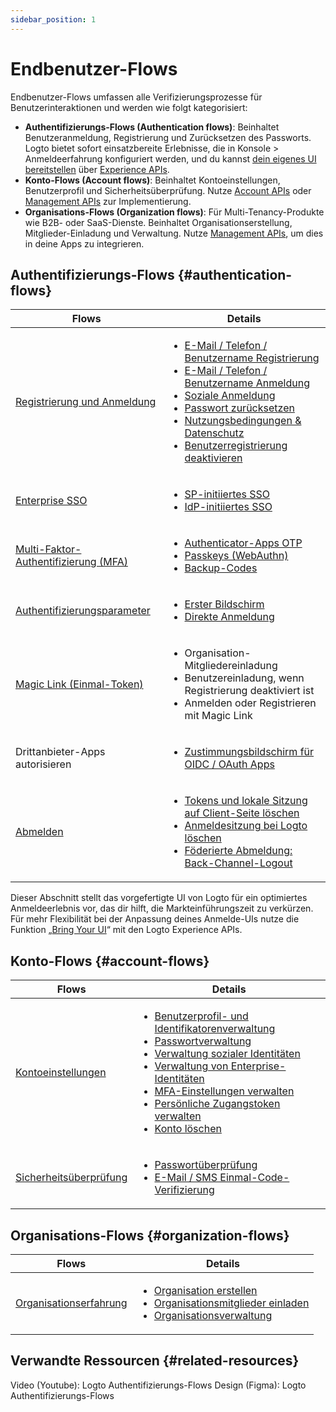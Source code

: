 ```yaml
---
sidebar_position: 1
---
```


# Endbenutzer-Flows

Endbenutzer-Flows umfassen alle Verifizierungsprozesse für Benutzerinteraktionen und werden wie folgt kategorisiert:

- **Authentifizierungs-Flows (Authentication flows)**: Beinhaltet Benutzeranmeldung, Registrierung und Zurücksetzen des Passworts. Logto bietet sofort einsatzbereite Erlebnisse, die in <CloudLink to="/sign-in-experience">Konsole > Anmeldeerfahrung</CloudLink> konfiguriert werden, und du kannst [dein eigenes UI bereitstellen](/customization/bring-your-ui) über [Experience APIs](https://openapi.logto.io/group/endpoint-experience).
- **Konto-Flows (Account flows)**: Beinhaltet Kontoeinstellungen, Benutzerprofil und Sicherheitsüberprüfung. Nutze [Account APIs](https://openapi.logto.io/group/endpoint-account-center) oder [Management APIs](https://openapi.logto.io/operation/operation-getuser) zur Implementierung.
- **Organisations-Flows (Organization flows)**: Für Multi-Tenancy-Produkte wie B2B- oder SaaS-Dienste. Beinhaltet Organisationserstellung, Mitglieder-Einladung und Verwaltung. Nutze [Management APIs](https://openapi.logto.io/operation/operation-listorganizations), um dies in deine Apps zu integrieren.

## Authentifizierungs-Flows \{#authentication-flows}

| Flows                                                                    | Details                                                                                                                                                                                                                                                                                                                                                                                                                                                                                                                                                                                            |
| ------------------------------------------------------------------------ | -------------------------------------------------------------------------------------------------------------------------------------------------------------------------------------------------------------------------------------------------------------------------------------------------------------------------------------------------------------------------------------------------------------------------------------------------------------------------------------------------------------------------------------------------------------------------------------------------- |
| [Registrierung und Anmeldung](/end-user-flows/sign-up-and-sign-in)       | <ul><li>[E-Mail / Telefon / Benutzername Registrierung](/end-user-flows/sign-up-and-sign-in/sign-up)</li><li>[E-Mail / Telefon / Benutzername Anmeldung](/end-user-flows/sign-up-and-sign-in/sign-in)</li><li>[Soziale Anmeldung](/end-user-flows/sign-up-and-sign-in/social-sign-in)</li><li>[Passwort zurücksetzen](/end-user-flows/sign-up-and-sign-in/reset-password)</li><li>[Nutzungsbedingungen & Datenschutz](/end-user-flows/sign-up-and-sign-in/terms-and-privacy)</li><li>[Benutzerregistrierung deaktivieren](/end-user-flows/sign-up-and-sign-in/disable-user-registration)</li></ul> |
| [Enterprise SSO](/end-user-flows/enterprise-sso)                         | <ul><li>[SP-initiiertes SSO](/end-user-flows/enterprise-sso/sp-initiated-sso)</li><li>[IdP-initiiertes SSO](/end-user-flows/enterprise-sso/idp-initiated-sso)</li></ul>                                                                                                                                                                                                                                                                                                                                                                                                                            |
| [Multi-Faktor-Authentifizierung (MFA)](/end-user-flows/mfa)              | <ul><li>[Authenticator-Apps OTP](/end-user-flows/mfa/authenticator-app-otp)</li><li>[Passkeys (WebAuthn)](/end-user-flows/mfa/webauthn)</li><li>[Backup-Codes](/end-user-flows/mfa/backup-codes)</li></ul>                                                                                                                                                                                                                                                                                                                                                                                         |
| [Authentifizierungsparameter](/end-user-flows/authentication-parameters) | <ul><li>[Erster Bildschirm](/end-user-flows/authentication-parameters/first-screen)</li><li>[Direkte Anmeldung](/end-user-flows/authentication-parameters/direct-sign-in)</li></ul>                                                                                                                                                                                                                                                                                                                                                                                                                |
| [Magic Link (Einmal-Token)](/end-user-flows/one-time-token)              | <ul><li>Organisation-Mitgliedereinladung</li><li>Benutzereinladung, wenn Registrierung deaktiviert ist</li><li>Anmelden oder Registrieren mit Magic Link</li></ul>                                                                                                                                                                                                                                                                                                                                                                                                                                 |
| Drittanbieter-Apps autorisieren                                          | <ul><li>[Zustimmungsbildschirm für OIDC / OAuth Apps](/end-user-flows/consent-screen)</li></ul>                                                                                                                                                                                                                                                                                                                                                                                                                                                                                                    |
| [Abmelden](/end-user-flows/sign-out)                                     | <ul><li>[Tokens und lokale Sitzung auf Client-Seite löschen](/end-user-flows/sign-out/#clear-tokens-and-local-session-at-the-client-side)</li><li>[Anmeldesitzung bei Logto löschen](/end-user-flows/sign-out/#clear-sign-in-session-at-logto)</li><li>[Föderierte Abmeldung: Back-Channel-Logout](/end-user-flows/sign-out/#federated-sign-out-back-channel-logout)</li></ul>                                                                                                                                                                                                                     |

Dieser Abschnitt stellt das vorgefertigte UI von Logto für ein optimiertes Anmeldeerlebnis vor, das dir hilft, die Markteinführungszeit zu verkürzen. Für mehr Flexibilität bei der Anpassung deines Anmelde-UIs nutze die Funktion „[Bring Your UI](/customization/bring-your-ui)“ mit den Logto Experience APIs.

## Konto-Flows \{#account-flows}

| Flows                                                           | Details                                                                                                                                                                                                                                                                                                                                                                                                                                                                                                                                                                                                                                                                                                                                                                                                                                                              |
| --------------------------------------------------------------- | -------------------------------------------------------------------------------------------------------------------------------------------------------------------------------------------------------------------------------------------------------------------------------------------------------------------------------------------------------------------------------------------------------------------------------------------------------------------------------------------------------------------------------------------------------------------------------------------------------------------------------------------------------------------------------------------------------------------------------------------------------------------------------------------------------------------------------------------------------------------- |
| [Kontoeinstellungen](/end-user-flows/account-settings)          | <ul><li>[Benutzerprofil- und Identifikatorenverwaltung](/end-user-flows/account-settings/by-management-api#user-profile-and-identifiers-management-apis)</li><li>[Passwortverwaltung](/end-user-flows/account-settings/by-management-api#user-password-management)</li><li>[Verwaltung sozialer Identitäten](/end-user-flows/account-settings/by-management-api#user-social-identities-management)</li><li>[Verwaltung von Enterprise-Identitäten](/end-user-flows/account-settings/by-management-api#user-enterprise-identities-management)</li><li>[MFA-Einstellungen verwalten](/end-user-flows/account-settings/by-management-api#user-mfa-settings-management)</li><li>[Persönliche Zugangstoken verwalten](/user-management/personal-access-token)</li><li>[Konto löschen](/end-user-flows/account-settings/by-management-api#user-account-deletion)</li></ul> |
| [Sicherheitsüberprüfung](/end-user-flows/security-verification) | <ul><li>[Passwortüberprüfung](/end-user-flows/security-verification/by-management-api#password-verification)</li><li>[E-Mail / SMS Einmal-Code-Verifizierung](/end-user-flows/security-verification/by-management-api#emailsms-one-time-code-verification)</li></ul>                                                                                                                                                                                                                                                                                                                                                                                                                                                                                                                                                                                                 |

## Organisations-Flows \{#organization-flows}

| Flows                                                             | Details                                                                                                                                                                                                                                                                                                                    |
| ----------------------------------------------------------------- | -------------------------------------------------------------------------------------------------------------------------------------------------------------------------------------------------------------------------------------------------------------------------------------------------------------------------- |
| [Organisationserfahrung](/end-user-flows/organization-experience) | <ul><li>[Organisation erstellen](/end-user-flows/organization-experience/create-organization)</li><li>[Organisationsmitglieder einladen](/end-user-flows/organization-experience/invite-organization-members)</li><li>[Organisationsverwaltung](/end-user-flows/organization-experience/organization-management)</li></ul> |

## Verwandte Ressourcen \{#related-resources}

<Url href="https://www.youtube.com/playlist?list=PLy2Il6wrD_fwhMhj-7lS5s94PVE2DAJYg">
  Video (Youtube): Logto Authentifizierungs-Flows
</Url>
<Url href="https://www.figma.com/community/file/1260495684847942413/logto-sign-in-experience">
  Design (Figma): Logto Authentifizierungs-Flows
</Url>
